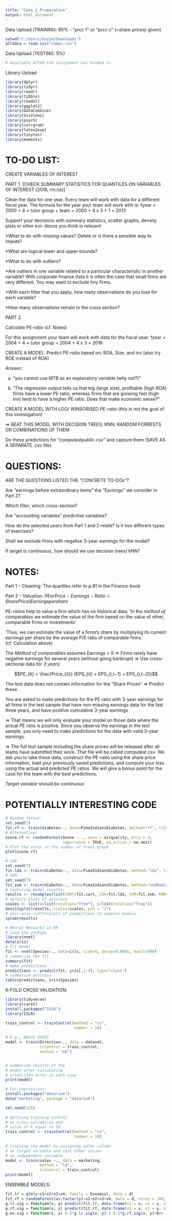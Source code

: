 ---
title: "Case_2_Preparation"
output: html_document
---

Data Upload (TRAINING: 95% - "prcc f" or "prcc c" (=share prices) given)
```{r}
setwd("C:/Users/kasim/Downloads")
alldata = read.csv("compu.csv")
```

Data Upload (TESTING: 5%)
```{r}
# Available AFTER the assignment was handed in
```

Library Upload
```{r}
library(dplyr)
library(tidyr)
library(readr)
library(tibble)
library(readxl)
library(ggplot2)
library(DataCombine)
library(SciViews)
library(psych)
library(corrgram) 
library(latex2exp)
library(tinytex)
library(moments)
```


# TO-DO LIST:

CREATE VARIABLES OF INTEREST

PART 1.
[CHECK SUMMARY STATISTICS FOR QUANTILES ON VARIABLES OF INTEREST (2018, rm.na)]

Clean the data for one year. Every team will work with data for a
different fiscal year. The formula for the year your team will work with is:
fyear = 2000 + 4 × tutor group + team = 2000 + 4 x 3 + 1 = _2013_

Support your decisions with summary statistics, scatter graphs, density plots or other evi-
dence you think is relevant

*What to do with missing values? Delete or is there a sensible way to impute?

*What are logical lower and upper bounds?

*What to do with outliers?

*Are outliers in one variable related to a particular characteristic in another variable?
With corporate finance data it is often the case that small firms are very different. You
may want to exclude tiny firms.

*With each filter that you apply, how many observations do you lose for each variable?

*How many observations remain in the cross section?


PART 2.

Calculate PE-ratio (cf. Notes)

For this assignment your team will work with data for the fiscal year:
fyear = 2004 + 4 × tutor group = 2004 + 4 x 3 = _2016_

CREATE A MODEL:
Predict PE-ratio based on: ROA, Size, and inv [also try ROE instead of ROA]

Answer:

(a) "you cannot use MTB as an explanatory variable (why not?)"

(b) "The regression output tells us that big (large size), profitable (high ROA) firms have a lower PE ratio, whereas firms that are growing fast (high inv) tend to have a higher PE ratio. Does that make economic sense?"

CREATE A MODEL WITH LOG/ WINSORISED PE-ratio (this is not the goal of this investigation)

=> BEAT THIS MODEL WITH DECISION TREES; KNN; RANDOM FORRESTS OR COMBINATIONS OF THEM

Do these predictions for "computestpublic.csv" and capture them (SAVE AS A SEPARATE .csv file)





# QUESTIONS:

ARE THE QUESTIONS LISTED THE "CONCRETE TO-DOs"?

Are "earnings before extraordinary items" the "Earnings" we consider in Part 2?

Which filter, which cross-section?

Are "accounting variables" predictive variables?

How do the selected _years_ from Part 1 and 2 relate? Is it two different types of exercises?

Shall we exclude firms with negative 3-year-earnings for the model?

If target is continuous, how should we use decision trees/ kNN?


# NOTES:

Part 1 - Cleaning: 
The quartiles refer to p.81 in the Finance-book

Part 2 - Valuation:
$PE or Price-Earnings-Ratio = Share Price/ Earnings per share$

PE-ratios help to value a firm which has no historical data;
‘In the _method of comparables_ we estimate the value of the firm
based on the value of other, comparable firms or investments’

‘Thus, we can estimate the value of a firms’s share by multiplying its current
earnings per share by the average P/E ratio of comparable firms.’ (cf. Calculation above)

The _Method of comparables_ assumes Earnings > 0 => Firms rarely have negative earnings for several years (without going bankrupt) => Use cross-sectional data for _3 years_:

$$PE_{it} = \frac{Price_{it}} {EPS_{it} + EPS_{i,t−1} + EPS_{i,t−2}}$$


The test data does not contain information for the "Share Prices" => Predict these

You are asked to make predictions for the PE ratio with 3-year earnings for all firms in the test sample that have non-missing earnings data for the last three years, and have positive cumulative 3-year earnings

=> That means we will only evaluate your model on those data where the actual PE ratio is positive. Since you observe the earnings in the test sample, you only need to make predictions for the data with valid 3-year earnings.

=> The full test sample including the share prices will be released after all teams have submitted their work. That file will be called computest.csv. We ask you to take these data, construct the PE-ratio using the share price information, load your previously saved predictions, and compute your loss using the actual and predicted PE ratios. We will give a bonus point for the case for the team with the best predictions.

_Target variable should be continuous_ 


# POTENTIALLY INTERESTING CODE

```{r}
# Random forest:
set.seed(7)
fit.rf <- train(diabetes~., data=PimaIndiansDiabetes, method="rf", trControl=control)
# Alternative:
ozone.rf <- randomForest(Ozone ~ ., data = airquality, mtry = 3,
                         importance = TRUE, na.action = na.omit)
# Plot the error vs the number of trees graph
plot(ozone.rf)

# LDA
set.seed(7)
fit.lda <- train(diabetes~., data=PimaIndiansDiabetes, method="lda", trControl=control)
# SVM
set.seed(7)
fit.svm <- train(diabetes~., data=PimaIndiansDiabetes, method="svmRadial", trControl=control)
# Capturing model results:
results <- resamples(list(CART=fit.cart, LDA=fit.lda, SVM=fit.svm, KNN=fit.knn, RF=fit.rf))
# density plots of accuracy
scales <- list(x=list(relation="free"), y=list(relation="free"))
densityplot(results, scales=scales, pch = "|")
# pair-wise scatterplots of predictions to compare models
splom(results)

# Neural Networks in RR
# load the package
library(nnet)
data(iris)
# fit model
fit <- nnet(Species~., data=iris, size=4, decay=0.0001, maxit=500)
# summarize the fit
summary(fit)
# make predictions
predictions <- predict(fit, iris[,1:4], type="class")
# summarize accuracy
table(predictions, iris$Species)
```

K-FOLD CROSS VALIDATION:
```{r}
library(tidyverse)
library(caret)
install.packages("ISLR")
library(ISLR)

train_control <- trainControl(method = "cv",
                              number = 10)
 
# E.g., NAIVE BAYES 
model <- train(Direction~., data = dataset,
               trControl = train_control,
               method = "nb")


# summarize results of the
# model after calculating
# prediction error in each case
print(model)

# For regressions:
install.packages("datarium")
data("marketing", package = "datarium")

set.seed(125) 
 
# defining training control
# as cross-validation and 
# value of K equal to 10
train_control <- trainControl(method = "cv",
                              number = 10)
 
# training the model by assigning sales column
# as target variable and rest other column
# as independent variable
model <- train(sales ~., data = marketing, 
               method = "lm",
               trControl = train_control)
print(model)
```

ENSEMBLE MODELS:
```{r}
fit.lr = glm(y~x1+x2+x3+x4, family = binomial, data = d)
fit.rf = randomForest(as.factor(y)~x1+x2+x3+x4, data = d, ntree = 100, proximity = FALSE)
g.lr.sig = function(x, y) predict(fit.lr, data.frame(x1 = x, x2 = y, x3 = 0, x4 = 0), type = "response") <br>
g.rf.sig = function(x, y) predict(fit.rf, data.frame(x1 = x, x2 = y, x3 = 0, x4 = 0), type = "prob")[, 2] <br>
g.en.sig = function(x, y) 0.5*g.lr.sig(x, y) + 0.5*g.rf.sig(x, y)<br>
```

